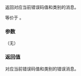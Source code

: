 {{cpp/error/error_code/title|message}}
{{cpp/error/error_code/navbar}}
{{ddcl  | since=c++11 | 1=
std::string message() const;
}}

返回对应当前错误码值和类别的消息。

等价于 {{c|category().message(value())}}。

===参数===
（无）

===返回值===
对应当前错误码值和类别的错误消息。

{{cpp/impldef exception}}

{{langlinks|de|en|es|fr|it|ja|pt|ru}}